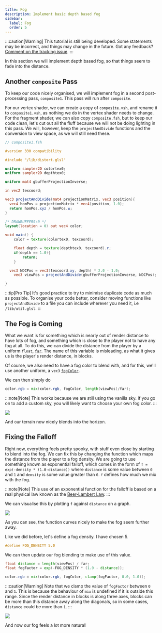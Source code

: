 ```yaml
---
title: Fog
description: Implement basic depth based fog
sidebar:
  label: Fog
  order: 5
---
```


:::caution[Warning]
This tutorial is still being developed. Some statements may be incorrect, and things may change in the future. Got any feedback? [Comment on the tracking issue](https://github.com/IrisShaders/DocsPage/issues/327).
:::

In this section we will implement depth based fog, so that things seem to fade into the distance.

## Another `composite` Pass
To keep our code nicely organised, we will implement fog in a second post-processing pass, `composite1`. This pass will run after `composite`.

For our vertex shader, we can create a copy of `composite.vsh`, and rename it to `composite1.vsh`, as nothing we do in the vertex shader needs to change. For the fragment shader, we can also copy `composite.fsh`, but to keep our code clean, let's cut out all the fluff because we will not be doing lighting in this pass. We will, however, keep the `projectAndDivide` functions and the conversion to view space, as we will still need these.

```glsl
// composite1.fsh

#version 330 compatibility

#include "/lib/distort.glsl"

uniform sampler2D colortex0;
uniform sampler2D depthtex0;

uniform mat4 gbufferProjectionInverse;

in vec2 texcoord;

vec3 projectAndDivide(mat4 projectionMatrix, vec3 position){
  vec4 homPos = projectionMatrix * vec4(position, 1.0);
  return homPos.xyz / homPos.w;
}

/* DRAWBUFFERS:0 */
layout(location = 0) out vec4 color;

void main() {
	color = texture(colortex0, texcoord);

	float depth = texture(depthtex0, texcoord).r;
	if(depth == 1.0){
		return;
	}

  vec3 NDCPos = vec3(texcoord.xy, depth) * 2.0 - 1.0;
	vec3 viewPos = projectAndDivide(gbufferProjectionInverse, NDCPos);

}
```

:::tip[Pro Tip]
It's good practice to try to minimise duplicate code as much as possible. To organise your code better, consider moving functions like `projectAndDivide` to a file you can include wherever you need it, i.e `/lib/util.glsl`.
:::

## The Fog is Coming

What we want is for something which is nearly out of render distance to have lots of fog, and something which is close to the player not to have any fog at all. To do this, we can divide the distance from the player by a uniform `float`, [`far`](/reference/uniforms/general/far). The name of this variable is misleading, as what it gives us is the player's render distance, in blocks.

Of course, we also need to have a fog color to blend with, and for this, we'll use another uniform, a `vec3` [`fogColor`](/reference/uniforms/general/fogcolor).

We can then simply do

```glsl
color.rgb = mix(color.rgb, fogColor, length(viewPos)/far);
```

:::note[Note]
This works because we are still using the vanilla sky. If you go on to add a custom sky, you will likely want to choose your own fog color.
:::

![](./assets/linearfog.webp)

And our terrain now nicely blends into the horizon.

## Fixing the Falloff

Right now, everything feels pretty spooky, with stuff even close by starting to blend into the fog. We can fix this by changing the function which maps the distance from the player to a fog density. We are going to use something known as exponential falloff, which comes in the form of `f = exp(-density * (1.0-distance))` where `distance` is some value between `0` and `1` and `density` is some value greater than `0`. `f` defines how much we mix with the fog.

:::note[Note]
This use of an exponential function for the falloff is based on a real physical law known as the [Beer-Lambert Law](https://www.edinst.com/blog/the-beer-lambert-law/).
:::

We can visualise this by plotting `f` against `distance` on a graph.

![](./assets/foggraph.webp)

As you can see, the function curves nicely to make the fog seem further away.

Like we did before, let's define a fog density. I have chosen 5.

```glsl
#define FOG_DENSITY 5.0
```

We can then update our fog blending to make use of this value.
```glsl
float distance = length(viewPos) / far;
float fogFactor = exp(-FOG_DENSITY * (1.0 - distance));

color.rgb = mix(color.rgb, fogColor, clamp(fogFactor, 0.0, 1.0));
```

:::caution[Warning]
Note that we clamp the value of `fogFactor` between `0` and `1`. This is because the behaviour of `mix` is undefined if it is outside this range. Since the render distance in blocks is along three axes, blocks can be more than this distance away along the diagonals, so in some cases, `distance` could be more than `1`.
:::

![](./assets/exponentialfog.webp)

And now our fog feels a lot more natural!
